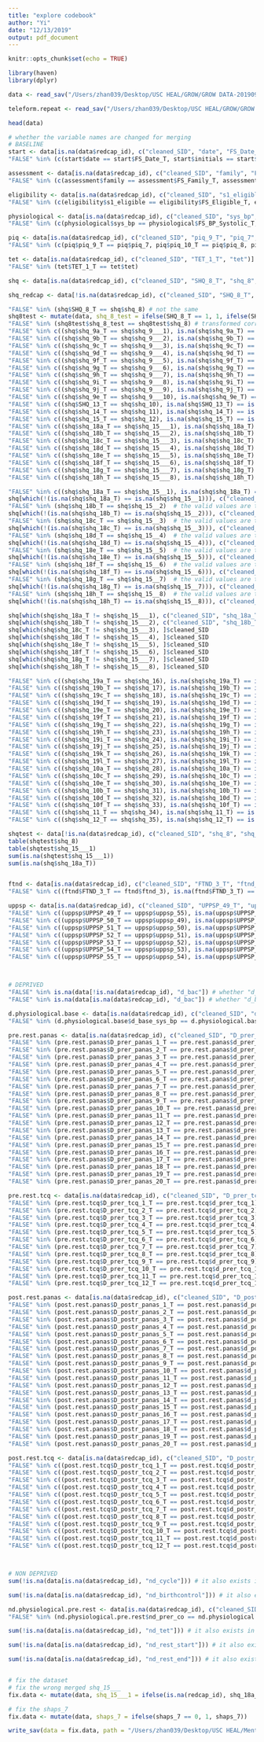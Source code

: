 ```yaml
---
title: "explore codebook"
author: "Yi"
date: "12/13/2019"
output: pdf_document
---
```


```r
knitr::opts_chunk$set(echo = TRUE)
```

```r
library(haven)
library(dplyr)
```

```r
data <- read_sav("/Users/zhan039/Desktop/USC HEAL/GROW/GROW DATA-20190920T175512Z-001/GROW DATA/REDCap_wTeleform_Merged (scored + sorted)_06212018 (No 2nd survey) with DIFF.sav")

teleform.repeat <- read_sav("/Users/zhan039/Desktop/USC HEAL/GROW/GROW DATA-20190920T175512Z-001/Yi/teleform_repeat.sav")

head(data)
```

```r
# whether the variable names are changed for merging
# BASELINE
start <- data[is.na(data$redcap_id), c("cleaned_SID", "date", "FS_Date_T", "initials", "BASE_SID_Initials_T") ]
"FALSE" %in% (c(start$date == start$FS_Date_T, start$initials == start$BASE_SID_Initials_T))

assessment <- data[is.na(data$redcap_id), c("cleaned_SID", "family", "FS_Family_T", "sub", "FS_Other_Tobacco_T", "meds", "FS_Meds_T", "cycle", "FS_Menstrual_T", "birthcontrol", "FS_Birth_Control_T", "co", "FS_CO_T", "bac", "FS_Breathalyzer_T") ]
"FALSE" %in% (c(assessment$family == assessment$FS_Family_T, assessment$sub == assessment$FS_Other_Tobacco_T, assessment$meds == assessment$FS_Meds_T, assessment$cycle == assessment$FS_Menstrual_T, assessment$birthcontrol == assessment$FS_Birth_Control_T, assessment$co == assessment$FS_CO_T, assessment$bac == assessment$FS_Breathalyzer_T))

eligibility <- data[is.na(data$redcap_id), c("cleaned_SID", "s1_eligible", "FS_Eligible_T", "s2_dep_rand", "FS_S2_Randomization_T", "s3_dep_rand", "FS_S3_Randomization_T")]
"FALSE" %in% (c(eligibility$s1_eligible == eligibility$FS_Eligible_T, eligibility$s2_dep_rand == eligibility$FS_S2_Randomization_T, eligibility$s3_dep_rand == eligibility$FS_S3_Randomization_T))

physiological <- data[is.na(data$redcap_id), c("cleaned_SID", "sys_bp", "FS_BP_Systolic_T", "dia_bp", "FS_BP_Diastolic_T", "hr", "FS_HR_T")]
"FALSE" %in% (c(physiological$sys_bp == physiological$FS_BP_Systolic_T, physiological$dia_bp == physiological$FS_BP_Diastolic_T, physiological$hr == physiological$FS_HR_T))

piq <- data[is.na(data$redcap_id), c("cleaned_SID", "piq_9_T", "piq_7", "piq_10_T", "piq_8", "piq_11_T", "piq_9", "piq_12_T", "piq_11", "piq_13_T", "piq_12", "piq_14_T", "piq_13", "piq_15_T", "piq_14", "piq_16_T", "piq_15", "piq_7a_T", "piq_16a", "piq_7b_T", "piq_16b", "piq_7c_T", "piq_16c", "piq_7d_T", "piq_16d")]
"FALSE" %in% (c(piq$piq_9_T == piq$piq_7, piq$piq_10_T == piq$piq_8, piq$piq_11_T == piq$piq_9, piq$piq_12_T == piq$piq_11, piq$piq_13_T == piq$piq_12, piq$piq_14_T == piq$piq_13, piq$piq_15_T == piq$piq_14, piq$piq_16_T == piq$piq_15, piq$piq_7a_T == piq$piq_16a, piq$piq_7b_T == piq$piq_16b, piq$piq_7c_T == piq$piq_16c, piq$piq_7d_T == piq$piq_16d))

tet <- data[is.na(data$redcap_id), c("cleaned_SID", "TET_1_T", "tet")]
"FALSE" %in% (tet$TET_1_T == tet$tet)

shq <- data[is.na(data$redcap_id), c("cleaned_SID", "SHQ_8_T", "shq_8", "shq_9a_T", "shq_9___1", "shq_9b_T", "shq_9___2", "shq_9c_T", "shq_9___3", "shq_9d_T", "shq_9___4",  "shq_9f_T", "shq_9___5", "shq_9g_T", "shq_9___6", "shq_9h_T", "shq_9___7", "shq_9i_T", "shq_9___8", "shq_9j_T", "shq_9___9", "shq_9e_T", "shq_9___10", "SHQ_13_T", "shq_10", "shq_14_T", "shq_11", "shq_15_T", "shq_12", "shq_18a_T", "shq_15___1", "shq_18b_T", "shq_15___2", "shq_18c_T", "shq_15___3", "shq_18d_T", "shq_15___4", "shq_18e_T", "shq_15___5", "shq_18f_T", "shq_15___6", "shq_18g_T", "shq_15___7", "shq_18h_T", "shq_15___8", "shq_15__1", "shq_15__2", "shq_15__3", "shq_15__4", "shq_15__5", "shq_15__6", "shq_15__7", "shq_15__8","shq_19a_T", "shq_16", "shq_19b_T", "shq_17", "shq_19c_T", "shq_18", "shq_19d_T", "shq_19", "shq_19e_T", "shq_20", "shq_19f_T", "shq_21", "shq_19g_T", "shq_22", "shq_19h_T", "shq_23", "shq_19i_T", "shq_24", "shq_19j_T", "shq_25", "shq_19k_T", "shq_26", "shq_19l_T", "shq_27", "shq_10a_T", "shq_28", "shq_10c_T", "shq_29", "shq_10e_T", "shq_30", "shq_10b_T", "shq_31", "shq_10d_T", "shq_32", "shq_10f_T", "shq_33", "shq_11_T", "shq_34", "shq_12_T", "shq_35")]

shq_redcap <- data[!is.na(data$redcap_id), c("cleaned_SID", "SHQ_8_T", "shq_8", "shq_9a_T", "shq_9___1", "shq_9b_T", "shq_9___2", "shq_9c_T", "shq_9___3", "shq_9d_T", "shq_9___4",  "shq_9f_T", "shq_9___5", "shq_9g_T", "shq_9___6", "shq_9h_T", "shq_9___7", "shq_9i_T", "shq_9___8", "shq_9j_T", "shq_9___9", "shq_9e_T", "shq_9___10", "SHQ_13_T", "shq_10", "shq_14_T", "shq_11", "shq_15_T", "shq_12", "shq_18a_T", "shq_15___1", "shq_18b_T", "shq_15___2", "shq_18c_T", "shq_15___3", "shq_18d_T", "shq_15___4", "shq_18e_T", "shq_15___5", "shq_18f_T", "shq_15___6", "shq_18g_T", "shq_15___7", "shq_18h_T", "shq_15___8", "shq_15__1", "shq_15__2", "shq_15__3", "shq_15__4", "shq_15__5", "shq_15__6", "shq_15__7", "shq_15__8","shq_19a_T", "shq_16", "shq_19b_T", "shq_17", "shq_19c_T", "shq_18", "shq_19d_T", "shq_19", "shq_19e_T", "shq_20", "shq_19f_T", "shq_21", "shq_19g_T", "shq_22", "shq_19h_T", "shq_23", "shq_19i_T", "shq_24", "shq_19j_T", "shq_25", "shq_19k_T", "shq_26", "shq_19l_T", "shq_27", "shq_10a_T", "shq_28", "shq_10c_T", "shq_29", "shq_10e_T", "shq_30", "shq_10b_T", "shq_31", "shq_10d_T", "shq_32", "shq_10f_T", "shq_33", "shq_11_T", "shq_34", "shq_12_T", "shq_35")]

"FALSE" %in% (shq$SHQ_8_T == shq$shq_8) # not the same
shq8test <- mutate(data, shq_8_test = ifelse(SHQ_8_T == 1, 1, ifelse(SHQ_8_T == 0, 2, NA)))
"FALSE" %in% (shq8test$shq_8_test == shq8test$shq_8) # transformed correctly
"FALSE" %in% c((shq$shq_9a_T == shq$shq_9___1), is.na(shq$shq_9a_T) == is.na(shq$shq_9___1))
"FALSE" %in% c((shq$shq_9b_T == shq$shq_9___2), is.na(shq$shq_9b_T) == is.na(shq$shq_9___2))
"FALSE" %in% c((shq$shq_9c_T == shq$shq_9___3), is.na(shq$shq_9c_T) == is.na(shq$shq_9___3))
"FALSE" %in% c((shq$shq_9d_T == shq$shq_9___4), is.na(shq$shq_9d_T) == is.na(shq$shq_9___4))
"FALSE" %in% c((shq$shq_9f_T == shq$shq_9___5), is.na(shq$shq_9f_T) == is.na(shq$shq_9___5))
"FALSE" %in% c((shq$shq_9g_T == shq$shq_9___6), is.na(shq$shq_9g_T) == is.na(shq$shq_9___6))
"FALSE" %in% c((shq$shq_9h_T == shq$shq_9___7), is.na(shq$shq_9h_T) == is.na(shq$shq_9___7))
"FALSE" %in% c((shq$shq_9i_T == shq$shq_9___8), is.na(shq$shq_9i_T) == is.na(shq$shq_9___8))
"FALSE" %in% c((shq$shq_9j_T == shq$shq_9___9), is.na(shq$shq_9j_T) == is.na(shq$shq_9___9))
"FALSE" %in% c((shq$shq_9e_T == shq$shq_9___10), is.na(shq$shq_9e_T) == is.na(shq$shq_9___10))
"FALSE" %in% c((shq$SHQ_13_T == shq$shq_10), is.na(shq$SHQ_13_T) == is.na(shq$shq_10))
"FALSE" %in% c((shq$shq_14_T == shq$shq_11), is.na(shq$shq_14_T) == is.na(shq$shq_11))
"FALSE" %in% c((shq$shq_15_T == shq$shq_12), is.na(shq$shq_15_T) == is.na(shq$shq_12))
"FALSE" %in% c((shq$shq_18a_T == shq$shq_15___1), is.na(shq$shq_18a_T) == is.na(shq$shq_15___1))
"FALSE" %in% c((shq$shq_18b_T == shq$shq_15___2), is.na(shq$shq_18b_T) == is.na(shq$shq_15___2))
"FALSE" %in% c((shq$shq_18c_T == shq$shq_15___3), is.na(shq$shq_18c_T) == is.na(shq$shq_15___3))
"FALSE" %in% c((shq$shq_18d_T == shq$shq_15___4), is.na(shq$shq_18d_T) == is.na(shq$shq_15___4))
"FALSE" %in% c((shq$shq_18e_T == shq$shq_15___5), is.na(shq$shq_18e_T) == is.na(shq$shq_15___5))
"FALSE" %in% c((shq$shq_18f_T == shq$shq_15___6), is.na(shq$shq_18f_T) == is.na(shq$shq_15___6))
"FALSE" %in% c((shq$shq_18g_T == shq$shq_15___7), is.na(shq$shq_18g_T) == is.na(shq$shq_15___7))
"FALSE" %in% c((shq$shq_18h_T == shq$shq_15___8), is.na(shq$shq_18h_T) == is.na(shq$shq_15___8))

"FALSE" %in% c((shq$shq_18a_T == shq$shq_15__1), is.na(shq$shq_18a_T) == is.na(shq$shq_15__1))  # the valid values are the same, while NAs are not
shq[which(!(is.na(shq$shq_18a_T) == is.na(shq$shq_15__1))), c("cleaned_SID", "shq_18a_T", "shq_15__1")]
"FALSE" %in% (shq$shq_18b_T == shq$shq_15__2)  # the valid values are the same, while NAs are not
shq[which(!(is.na(shq$shq_18b_T) == is.na(shq$shq_15__2))), c("cleaned_SID", "shq_18b_T", "shq_15__2")]
"FALSE" %in% (shq$shq_18c_T == shq$shq_15__3)  # the valid values are the same, while NAs are not
shq[which(!(is.na(shq$shq_18c_T) == is.na(shq$shq_15__3))), c("cleaned_SID", "shq_18c_T", "shq_15__3")]
"FALSE" %in% (shq$shq_18d_T == shq$shq_15__4)  # the valid values are the same, while NAs are not
shq[which(!(is.na(shq$shq_18d_T) == is.na(shq$shq_15__4))), c("cleaned_SID", "shq_18d_T", "shq_15__4")]
"FALSE" %in% (shq$shq_18e_T == shq$shq_15__5)  # the valid values are the same, while NAs are not
shq[which(!(is.na(shq$shq_18e_T) == is.na(shq$shq_15__5))), c("cleaned_SID", "shq_18e_T", "shq_15__5")]
"FALSE" %in% (shq$shq_18f_T == shq$shq_15__6)  # the valid values are the same, while NAs are not
shq[which(!(is.na(shq$shq_18f_T) == is.na(shq$shq_15__6))), c("cleaned_SID", "shq_18f_T", "shq_15__6")]
"FALSE" %in% (shq$shq_18g_T == shq$shq_15__7)  # the valid values are the same, while NAs are not
shq[which(!(is.na(shq$shq_18g_T) == is.na(shq$shq_15__7))), c("cleaned_SID", "shq_18g_T", "shq_15__7")]
"FALSE" %in% (shq$shq_18h_T == shq$shq_15__8)  # the valid values are the same, while NAs are not
shq[which(!(is.na(shq$shq_18h_T) == is.na(shq$shq_15__8))), c("cleaned_SID", "shq_18h_T", "shq_15__8")]

shq[which(shq$shq_18a_T != shq$shq_15___1), c("cleaned_SID", "shq_18a_T", "shq_15___1")]  # shq_18a_T are correct, while merged wrong 
shq[which(shq$shq_18b_T != shq$shq_15___2), c("cleaned_SID", "shq_18b_T", "shq_15__2","shq_15___2")]
shq[which(shq$shq_18c_T != shq$shq_15___3), ]$cleaned_SID
shq[which(shq$shq_18d_T != shq$shq_15___4), ]$cleaned_SID
shq[which(shq$shq_18e_T != shq$shq_15___5), ]$cleaned_SID
shq[which(shq$shq_18f_T != shq$shq_15___6), ]$cleaned_SID
shq[which(shq$shq_18g_T != shq$shq_15___7), ]$cleaned_SID
shq[which(shq$shq_18h_T != shq$shq_15___8), ]$cleaned_SID

"FALSE" %in% c((shq$shq_19a_T == shq$shq_16), is.na(shq$shq_19a_T) == is.na(shq$shq_16))
"FALSE" %in% c((shq$shq_19b_T == shq$shq_17), is.na(shq$shq_19b_T) == is.na(shq$shq_17))
"FALSE" %in% c((shq$shq_19c_T == shq$shq_18), is.na(shq$shq_19c_T) == is.na(shq$shq_18))
"FALSE" %in% c((shq$shq_19d_T == shq$shq_19), is.na(shq$shq_19d_T) == is.na(shq$shq_19))
"FALSE" %in% c((shq$shq_19e_T == shq$shq_20), is.na(shq$shq_19e_T) == is.na(shq$shq_20))
"FALSE" %in% c((shq$shq_19f_T == shq$shq_21), is.na(shq$shq_19f_T) == is.na(shq$shq_21))
"FALSE" %in% c((shq$shq_19g_T == shq$shq_22), is.na(shq$shq_19g_T) == is.na(shq$shq_22))
"FALSE" %in% c((shq$shq_19h_T == shq$shq_23), is.na(shq$shq_19h_T) == is.na(shq$shq_23))
"FALSE" %in% c((shq$shq_19i_T == shq$shq_24), is.na(shq$shq_19i_T) == is.na(shq$shq_24))
"FALSE" %in% c((shq$shq_19j_T == shq$shq_25), is.na(shq$shq_19j_T) == is.na(shq$shq_25))
"FALSE" %in% c((shq$shq_19k_T == shq$shq_26), is.na(shq$shq_19k_T) == is.na(shq$shq_26))
"FALSE" %in% c((shq$shq_19l_T == shq$shq_27), is.na(shq$shq_19l_T) == is.na(shq$shq_27))
"FALSE" %in% c((shq$shq_10a_T == shq$shq_28), is.na(shq$shq_10a_T) == is.na(shq$shq_28))
"FALSE" %in% c((shq$shq_10c_T == shq$shq_29), is.na(shq$shq_10c_T) == is.na(shq$shq_29))
"FALSE" %in% c((shq$shq_10e_T == shq$shq_30), is.na(shq$shq_10e_T) == is.na(shq$shq_30))
"FALSE" %in% c((shq$shq_10b_T == shq$shq_31), is.na(shq$shq_10b_T) == is.na(shq$shq_31))
"FALSE" %in% c((shq$shq_10d_T == shq$shq_32), is.na(shq$shq_10d_T) == is.na(shq$shq_32))
"FALSE" %in% c((shq$shq_10f_T == shq$shq_33), is.na(shq$shq_10f_T) == is.na(shq$shq_33))
"FALSE" %in% c((shq$shq_11_T == shq$shq_34), is.na(shq$shq_11_T) == is.na(shq$shq_34))
"FALSE" %in% c((shq$shq_12_T == shq$shq_35), is.na(shq$shq_12_T) == is.na(shq$shq_35))

shqtest <- data[!is.na(data$redcap_id), c("cleaned_SID", "shq_8", "shq_15___1")]
table(shqtest$shq_8)
table(shqtest$shq_15___1)
sum(is.na(shqtest$shq_15___1))
sum(is.na(shq$shq_18a_T))


ftnd <- data[is.na(data$redcap_id), c("cleaned_SID", "FTND_3_T", "ftnd_3")]
"FALSE" %in% c((ftnd$FTND_3_T == ftnd$ftnd_3), is.na(ftnd$FTND_3_T) == is.na(ftnd$ftnd_3))

uppsp <- data[is.na(data$redcap_id), c("cleaned_SID", "UPPSP_49_T", "uppsp_49", "UPPSP_50_T", "uppsp_50", "UPPSP_51_T", "uppsp_51", "UPPSP_52_T", "uppsp_52", "UPPSP_53_T", "uppsp_53", "UPPSP_54_T", "uppsp_54", "UPPSP_55_T", "uppsp_55")]
"FALSE" %in% c((uppsp$UPPSP_49_T == uppsp$uppsp_55), is.na(uppsp$UPPSP_49_T) == is.na(uppsp$uppsp_55))
"FALSE" %in% c((uppsp$UPPSP_50_T == uppsp$uppsp_49), is.na(uppsp$UPPSP_50_T) == is.na(uppsp$uppsp_49))
"FALSE" %in% c((uppsp$UPPSP_51_T == uppsp$uppsp_50), is.na(uppsp$UPPSP_51_T) == is.na(uppsp$uppsp_50))
"FALSE" %in% c((uppsp$UPPSP_52_T == uppsp$uppsp_51), is.na(uppsp$UPPSP_52_T) == is.na(uppsp$uppsp_51))
"FALSE" %in% c((uppsp$UPPSP_53_T == uppsp$uppsp_52), is.na(uppsp$UPPSP_53_T) == is.na(uppsp$uppsp_52))
"FALSE" %in% c((uppsp$UPPSP_54_T == uppsp$uppsp_53), is.na(uppsp$UPPSP_54_T) == is.na(uppsp$uppsp_53))
"FALSE" %in% c((uppsp$UPPSP_55_T == uppsp$uppsp_54), is.na(uppsp$UPPSP_55_T) == is.na(uppsp$uppsp_54))



# DEPRIVED
"FALSE" %in% is.na(data[!is.na(data$redcap_id), "d_bac"]) # whether "d_bac" exist in the redcap
"FALSE" %in% is.na(data[is.na(data$redcap_id), "d_bac"]) # whether "d_bac" exist in the teleform

d.physiological.base <- data[is.na(data$redcap_id), c("cleaned_SID", "d_base_sys_bp", "D_FS_BP_Systolic_PostQ")]
"FALSE" %in% (d.physiological.base$d_base_sys_bp == d.physiological.base$D_FS_BP_Systolic_PostQ) # they are not the same!!!

pre.rest.panas <- data[is.na(data$redcap_id), c("cleaned_SID", "D_prer_panas_1_T", "D_prer_panas_2_T", "D_prer_panas_3_T", "D_prer_panas_4_T", "D_prer_panas_5_T", "D_prer_panas_6_T", "D_prer_panas_7_T", "D_prer_panas_8_T", "D_prer_panas_9_T", "D_prer_panas_10_T", "D_prer_panas_11_T", "D_prer_panas_12_T", "D_prer_panas_13_T", "D_prer_panas_14_T", "D_prer_panas_15_T", "D_prer_panas_16_T", "D_prer_panas_17_T", "D_prer_panas_18_T", "D_prer_panas_19_T", "D_prer_panas_20_T", "d_prer_panas_1", "d_prer_panas_2", "d_prer_panas_3", "d_prer_panas_4", "d_prer_panas_5", "d_prer_panas_6", "d_prer_panas_7", "d_prer_panas_8", "d_prer_panas_9", "d_prer_panas_10", "d_prer_panas_11", "d_prer_panas_12", "d_prer_panas_13", "d_prer_panas_14", "d_prer_panas_15", "d_prer_panas_16", "d_prer_panas_17", "d_prer_panas_18", "d_prer_panas_19", "d_prer_panas_20")]
"FALSE" %in% (pre.rest.panas$D_prer_panas_1_T == pre.rest.panas$d_prer_panas_1)
"FALSE" %in% (pre.rest.panas$D_prer_panas_2_T == pre.rest.panas$d_prer_panas_2)
"FALSE" %in% (pre.rest.panas$D_prer_panas_3_T == pre.rest.panas$d_prer_panas_3)
"FALSE" %in% (pre.rest.panas$D_prer_panas_4_T == pre.rest.panas$d_prer_panas_4)
"FALSE" %in% (pre.rest.panas$D_prer_panas_5_T == pre.rest.panas$d_prer_panas_5)
"FALSE" %in% (pre.rest.panas$D_prer_panas_6_T == pre.rest.panas$d_prer_panas_6)
"FALSE" %in% (pre.rest.panas$D_prer_panas_7_T == pre.rest.panas$d_prer_panas_7)
"FALSE" %in% (pre.rest.panas$D_prer_panas_8_T == pre.rest.panas$d_prer_panas_8)
"FALSE" %in% (pre.rest.panas$D_prer_panas_9_T == pre.rest.panas$d_prer_panas_9)
"FALSE" %in% (pre.rest.panas$D_prer_panas_10_T == pre.rest.panas$d_prer_panas_10)
"FALSE" %in% (pre.rest.panas$D_prer_panas_11_T == pre.rest.panas$d_prer_panas_11)
"FALSE" %in% (pre.rest.panas$D_prer_panas_12_T == pre.rest.panas$d_prer_panas_12)
"FALSE" %in% (pre.rest.panas$D_prer_panas_13_T == pre.rest.panas$d_prer_panas_13)
"FALSE" %in% (pre.rest.panas$D_prer_panas_14_T == pre.rest.panas$d_prer_panas_14)
"FALSE" %in% (pre.rest.panas$D_prer_panas_15_T == pre.rest.panas$d_prer_panas_15)
"FALSE" %in% (pre.rest.panas$D_prer_panas_16_T == pre.rest.panas$d_prer_panas_16)
"FALSE" %in% (pre.rest.panas$D_prer_panas_17_T == pre.rest.panas$d_prer_panas_17)
"FALSE" %in% (pre.rest.panas$D_prer_panas_18_T == pre.rest.panas$d_prer_panas_18)
"FALSE" %in% (pre.rest.panas$D_prer_panas_19_T == pre.rest.panas$d_prer_panas_19)
"FALSE" %in% (pre.rest.panas$D_prer_panas_20_T == pre.rest.panas$d_prer_panas_20)

pre.rest.tcq <- data[is.na(data$redcap_id), c("cleaned_SID", "D_prer_tcq_1_T", "D_prer_tcq_2_T", "D_prer_tcq_3_T", "D_prer_tcq_4_T", "D_prer_tcq_5_T", "D_prer_tcq_6_T", "D_prer_tcq_7_T", "D_prer_tcq_8_T", "D_prer_tcq_9_T", "D_prer_tcq_10_T", "D_prer_tcq_11_T", "D_prer_tcq_12_T", "d_prer_tcq_1", "d_prer_tcq_2", "d_prer_tcq_3", "d_prer_tcq_4", "d_prer_tcq_5", "d_prer_tcq_6", "d_prer_tcq_7", "d_prer_tcq_8", "d_prer_tcq_9", "d_prer_tcq_10", "d_prer_tcq_11", "d_prer_tcq_12")]
"FALSE" %in% (pre.rest.tcq$D_prer_tcq_1_T == pre.rest.tcq$d_prer_tcq_1)
"FALSE" %in% (pre.rest.tcq$D_prer_tcq_2_T == pre.rest.tcq$d_prer_tcq_2)
"FALSE" %in% (pre.rest.tcq$D_prer_tcq_3_T == pre.rest.tcq$d_prer_tcq_3)
"FALSE" %in% (pre.rest.tcq$D_prer_tcq_4_T == pre.rest.tcq$d_prer_tcq_4)
"FALSE" %in% (pre.rest.tcq$D_prer_tcq_5_T == pre.rest.tcq$d_prer_tcq_5)
"FALSE" %in% (pre.rest.tcq$D_prer_tcq_6_T == pre.rest.tcq$d_prer_tcq_6)
"FALSE" %in% (pre.rest.tcq$D_prer_tcq_7_T == pre.rest.tcq$d_prer_tcq_7)
"FALSE" %in% (pre.rest.tcq$D_prer_tcq_8_T == pre.rest.tcq$d_prer_tcq_8)
"FALSE" %in% (pre.rest.tcq$D_prer_tcq_9_T == pre.rest.tcq$d_prer_tcq_9)
"FALSE" %in% (pre.rest.tcq$D_prer_tcq_10_T == pre.rest.tcq$d_prer_tcq_10)
"FALSE" %in% (pre.rest.tcq$D_prer_tcq_11_T == pre.rest.tcq$d_prer_tcq_11)
"FALSE" %in% (pre.rest.tcq$D_prer_tcq_12_T == pre.rest.tcq$d_prer_tcq_12)

post.rest.panas <- data[is.na(data$redcap_id), c("cleaned_SID", "D_postr_panas_1_T", "D_postr_panas_2_T", "D_postr_panas_3_T", "D_postr_panas_4_T", "D_postr_panas_5_T", "D_postr_panas_6_T", "D_postr_panas_7_T", "D_postr_panas_8_T", "D_postr_panas_9_T", "D_postr_panas_10_T", "D_postr_panas_11_T", "D_postr_panas_12_T", "D_postr_panas_13_T", "D_postr_panas_14_T", "D_postr_panas_15_T", "D_postr_panas_16_T", "D_postr_panas_17_T", "D_postr_panas_18_T", "D_postr_panas_19_T", "D_postr_panas_20_T", "d_postr_panas_1", "d_postr_panas_2", "d_postr_panas_3", "d_postr_panas_4", "d_postr_panas_5", "d_postr_panas_6", "d_postr_panas_7", "d_postr_panas_8", "d_postr_panas_9", "d_postr_panas_10", "d_postr_panas_11", "d_postr_panas_12", "d_postr_panas_13", "d_postr_panas_14", "d_postr_panas_15", "d_postr_panas_16", "d_postr_panas_17", "d_postr_panas_18", "d_postr_panas_19", "d_postr_panas_20")]
"FALSE" %in% (post.rest.panas$D_postr_panas_1_T == post.rest.panas$d_postr_panas_1)
"FALSE" %in% (post.rest.panas$D_postr_panas_2_T == post.rest.panas$d_postr_panas_2)
"FALSE" %in% (post.rest.panas$D_postr_panas_3_T == post.rest.panas$d_postr_panas_3)
"FALSE" %in% (post.rest.panas$D_postr_panas_4_T == post.rest.panas$d_postr_panas_4)
"FALSE" %in% (post.rest.panas$D_postr_panas_5_T == post.rest.panas$d_postr_panas_5)
"FALSE" %in% (post.rest.panas$D_postr_panas_6_T == post.rest.panas$d_postr_panas_6)
"FALSE" %in% (post.rest.panas$D_postr_panas_7_T == post.rest.panas$d_postr_panas_7)
"FALSE" %in% (post.rest.panas$D_postr_panas_8_T == post.rest.panas$d_postr_panas_8)
"FALSE" %in% (post.rest.panas$D_postr_panas_9_T == post.rest.panas$d_postr_panas_9)
"FALSE" %in% (post.rest.panas$D_postr_panas_10_T == post.rest.panas$d_postr_panas_10)
"FALSE" %in% (post.rest.panas$D_postr_panas_11_T == post.rest.panas$d_postr_panas_11)
"FALSE" %in% (post.rest.panas$D_postr_panas_12_T == post.rest.panas$d_postr_panas_12)
"FALSE" %in% (post.rest.panas$D_postr_panas_13_T == post.rest.panas$d_postr_panas_13)
"FALSE" %in% (post.rest.panas$D_postr_panas_14_T == post.rest.panas$d_postr_panas_14)
"FALSE" %in% (post.rest.panas$D_postr_panas_15_T == post.rest.panas$d_postr_panas_15)
"FALSE" %in% (post.rest.panas$D_postr_panas_16_T == post.rest.panas$d_postr_panas_16)
"FALSE" %in% (post.rest.panas$D_postr_panas_17_T == post.rest.panas$d_postr_panas_17)
"FALSE" %in% (post.rest.panas$D_postr_panas_18_T == post.rest.panas$d_postr_panas_18)
"FALSE" %in% (post.rest.panas$D_postr_panas_19_T == post.rest.panas$d_postr_panas_19)
"FALSE" %in% (post.rest.panas$D_postr_panas_20_T == post.rest.panas$d_postr_panas_20)

post.rest.tcq <- data[is.na(data$redcap_id), c("cleaned_SID", "D_postr_tcq_1_T", "D_postr_tcq_2_T", "D_postr_tcq_3_T", "D_postr_tcq_4_T", "D_postr_tcq_5_T", "D_postr_tcq_6_T", "D_postr_tcq_7_T", "D_postr_tcq_8_T", "D_postr_tcq_9_T", "D_postr_tcq_10_T", "D_postr_tcq_11_T", "D_postr_tcq_12_T", "d_postr_tcq_1", "d_postr_tcq_2", "d_postr_tcq_3", "d_postr_tcq_4", "d_postr_tcq_5", "d_postr_tcq_6", "d_postr_tcq_7", "d_postr_tcq_8", "d_postr_tcq_9", "d_postr_tcq_10", "d_postr_tcq_11", "d_postr_tcq_12")]
"FALSE" %in% c((post.rest.tcq$D_postr_tcq_1_T == post.rest.tcq$d_postr_tcq_1), is.na(post.rest.tcq$D_postr_tcq_1_T) == is.na(post.rest.tcq$d_postr_tcq_1))
"FALSE" %in% c((post.rest.tcq$D_postr_tcq_2_T == post.rest.tcq$d_postr_tcq_2), is.na(post.rest.tcq$D_postr_tcq_2_T) == is.na(post.rest.tcq$d_postr_tcq_2))
"FALSE" %in% c((post.rest.tcq$D_postr_tcq_3_T == post.rest.tcq$d_postr_tcq_3), is.na(post.rest.tcq$D_postr_tcq_3_T) == is.na(post.rest.tcq$d_postr_tcq_3))
"FALSE" %in% c((post.rest.tcq$D_postr_tcq_4_T == post.rest.tcq$d_postr_tcq_4), is.na(post.rest.tcq$D_postr_tcq_4_T) == is.na(post.rest.tcq$d_postr_tcq_4))
"FALSE" %in% c((post.rest.tcq$D_postr_tcq_5_T == post.rest.tcq$d_postr_tcq_5), is.na(post.rest.tcq$D_postr_tcq_5_T) == is.na(post.rest.tcq$d_postr_tcq_5))
"FALSE" %in% c((post.rest.tcq$D_postr_tcq_6_T == post.rest.tcq$d_postr_tcq_6), is.na(post.rest.tcq$D_postr_tcq_6_T) == is.na(post.rest.tcq$d_postr_tcq_6))
"FALSE" %in% c((post.rest.tcq$D_postr_tcq_7_T == post.rest.tcq$d_postr_tcq_7), is.na(post.rest.tcq$D_postr_tcq_7_T) == is.na(post.rest.tcq$d_postr_tcq_7))
"FALSE" %in% c((post.rest.tcq$D_postr_tcq_8_T == post.rest.tcq$d_postr_tcq_8), is.na(post.rest.tcq$D_postr_tcq_8_T) == is.na(post.rest.tcq$d_postr_tcq_8))
"FALSE" %in% c((post.rest.tcq$D_postr_tcq_9_T == post.rest.tcq$d_postr_tcq_9), is.na(post.rest.tcq$D_postr_tcq_9_T) == is.na(post.rest.tcq$d_postr_tcq_9))
"FALSE" %in% c((post.rest.tcq$D_postr_tcq_10_T == post.rest.tcq$d_postr_tcq_10), is.na(post.rest.tcq$D_postr_tcq_10_T) == is.na(post.rest.tcq$d_postr_tcq_10))
"FALSE" %in% c((post.rest.tcq$D_postr_tcq_11_T == post.rest.tcq$d_postr_tcq_11), is.na(post.rest.tcq$D_postr_tcq_11_T) == is.na(post.rest.tcq$d_postr_tcq_11))
"FALSE" %in% c((post.rest.tcq$D_postr_tcq_12_T == post.rest.tcq$d_postr_tcq_12), is.na(post.rest.tcq$D_postr_tcq_12_T) == is.na(post.rest.tcq$d_postr_tcq_12))



# NON DEPRIVED
sum(!is.na(data[is.na(data$redcap_id), "nd_cycle"])) # it also exists in the teleform

sum(!is.na(data[is.na(data$redcap_id), "nd_birthcontrol"])) # it also exists in the teleform

nd.physiological.pre.rest <- data[is.na(data$redcap_id), c("cleaned_SID", "nd_prer_co", "ND_FS_CO_PreR")]
"FALSE" %in% (nd.physiological.pre.rest$nd_prer_co == nd.physiological.pre.rest$ND_FS_CO_PreR)  # they are not the same

sum(!is.na(data[is.na(data$redcap_id), "nd_tet"])) # it also exists in the teleform

sum(!is.na(data[is.na(data$redcap_id), "nd_rest_start"])) # it also exists in the teleform

sum(!is.na(data[is.na(data$redcap_id), "nd_rest_end"])) # it also exists in the teleform



```

```r
# fix the dataset
# fix the wrong merged shq_15___
fix.data <- mutate(data, shq_15___1 = ifelse(is.na(redcap_id), shq_18a_T, shq_15___1), shq_15___2 = ifelse(is.na(redcap_id), shq_18b_T, shq_15___2), shq_15___3 = ifelse(is.na(redcap_id), shq_18c_T, shq_15___3), shq_15___4 = ifelse(is.na(redcap_id), shq_18d_T, shq_15___4), shq_15___5 = ifelse(is.na(redcap_id), shq_18e_T, shq_15___5), shq_15___6 = ifelse(is.na(redcap_id), shq_18f_T, shq_15___6), shq_15___7 = ifelse(is.na(redcap_id), shq_18g_T, shq_15___7), shq_15___8 = ifelse(is.na(redcap_id), shq_18h_T, shq_15___8))

# fix the shaps_7
fix.data <- mutate(data, shaps_7 = ifelse(shaps_7 == 0, 1, shaps_7))

write_sav(data = fix.data, path = "/Users/zhan039/Desktop/USC HEAL/Menthol/fix_grow_data.sav")
```

